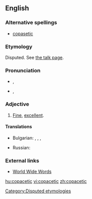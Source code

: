 ==English==

===Alternative spellings===
* [[copasetic]]

===Etymology===
Disputed. See [[Talk:copacetic|the talk page]].

===Pronunciation===
* {{a|UK}} {{IPA|/kəʊ.pəˈsɛt.ɪk/|lang=en}}, {{SAMPA|/k@U.p@"sEt.Ik/}}
* {{a|US}} {{IPA|/ˌkoʊ.pəˈsɛt.ɪk/|lang=en}}, {{SAMPA|/%koU.p@"sEt.Ik/}}

===Adjective===
{{en-adj}}

# {{US}} [[fine|Fine]], [[excellent]].

====Translations====
{{trans-top|fine, excellent, going just right, swell}}
* Bulgarian: {{t+|bg|отличен|m|tr=otlíčen}}, {{t+|bg|отлична|f|tr=otlíčna}}, {{t+|bg|отлично|n|tr=otlíčno}}, {{t+|bg|отлични|p|tr=otlíčni}}
{{trans-mid}}
* Russian: {{t|ru|отличный|tr=otlíčnyj}}
{{trans-bottom}}

===External links===
* [http://www.quinion.com/words/weirdwords/ww-cop1.htm World Wide Words]

[[Category:Disputed etymologies]]

[[hu:copacetic]]
[[vi:copacetic]]
[[zh:copacetic]]